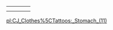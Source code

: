 {| border="1"
| {{Clothes|index=0|type=11|model=11grove|texture=11GROVE}}
| {{Clothes|index=1|type=11|model=11grove2|texture=11GROV2}}
| {{Clothes|index=2|type=11|model=11grove3|texture=11GROV3}}
| {{Clothes|index=3|type=11|model=11dice|texture=11DICE}}
|-
| {{Clothes|index=4|type=11|model=11dice2|texture=11DICE2}}
| {{Clothes|index=5|type=11|model=11jail|texture=11JAIL}}
| {{Clothes|index=6|type=11|model=11godsgift|texture=11GGIFT}}
|}

[[/pl:CJ_Clothes%5CTattoos:_Stomach_(11).md|pl:CJ_Clothes%5CTattoos:_Stomach_(11)]]